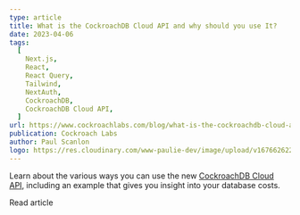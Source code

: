 ```yaml
---
type: article
title: What is the CockroachDB Cloud API and why should you use It?
date: 2023-04-06
tags:
  [
    Next.js,
    React,
    React Query,
    Tailwind,
    NextAuth,
    CockroachDB,
    CockroachDB Cloud API,
  ]
url: https://www.cockroachlabs.com/blog/what-is-the-cockroachdb-cloud-api/
publication: Cockroach Labs
author: Paul Scanlon
logo: https://res.cloudinary.com/www-paulie-dev/image/upload/v1676626221/paulie.dev/Logos/cockroach-logo_g89u6r.png
---
```


Learn about the various ways you can use the new
[CockroachDB Cloud API](https://www.cockroachlabs.com/docs/api/cloud/v1.html#get-/api/v1/cluster-versions), including an
example that gives you insight into your database costs.

<Cta href='https://www.cockroachlabs.com/blog/what-is-the-cockroachdb-cloud-api/'>
  Read article
</Cta>

